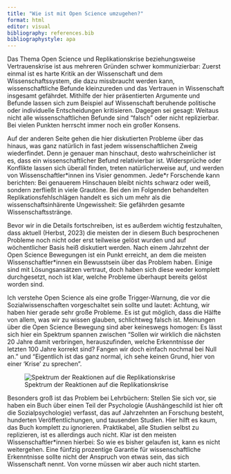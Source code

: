 ```yaml
---
title: "Wie ist mit Open Science umzugehen?"
format: html
editor: visual
bibliography: references.bib
bibliographystyle: apa
---
```


Das Thema Open Science und Replikationskrise beziehungsweise Vertrauenskrise ist aus mehreren Gründen schwer kommunizierbar: Zuerst einmal ist es harte Kritik an der Wissenschaft und dem Wissenschaftssystem, die dazu missbraucht werden kann, wissenschaftliche Befunde kleinzureden und das Vertrauen in Wissenschaft insgesamt gefährdet. Mithilfe der hier präsentierten Argumente und Befunde lassen sich zum Beispiel auf Wissenschaft beruhende politische oder individuelle Entscheidungen kritisieren. Dagegen sei gesagt: Weitaus nicht alle wissenschaftlichen Befunde sind "falsch" oder nicht replizierbar. Bei vielen Punkten herrscht immer noch ein großer Konsens.

Auf der anderen Seite gehen die hier diskutierten Probleme über das hinaus, was ganz natürlich in fast jedem wissenschaftlichen Zweig wiederfindet. Denn je genauer man hinschaut, desto wahrscheinlicher ist es, dass ein wissenschaftlicher Befund relativierbar ist. Widersprüche oder Konflikte lassen sich überall finden, treten natürlicherweise auf, und werden von Wissenschaftler\*innen ins Visier genommen. Jede\*r Forschende kann berichten: Bei genauerem Hinschauen bleibt nichts schwarz oder weiß, sondern zerfließt in viele Grautöne. Bei den im Folgenden behandelten Replikationsfehlschlägen handelt es sich um mehr als die wissenschaftsinhärente Ungewissheit: Sie gefährden gesamte Wissenschaftsstränge.

Bevor wir in die Details fortschreiben, ist es außerdem wichtig festzuhalten, dass aktuell (Herbst, 2023) die meisten der in diesem Buch besprochenen Probleme noch nicht oder erst teilweise gelöst wurden und auf wöchentlicher Basis heiß diskutiert werden. Nach einem Jahrzehnt der Open Science Bewegungen ist ein Punkt erreicht, an dem die meisten Wissenschaftler\*innen ein Bewusstsein über das Problem haben. Einige sind mit Lösungsansätzen vertraut, doch haben sich diese weder komplett durchgesetzt, noch ist klar, welche Probleme überhaupt bereits gelöst worden sind.

Ich verstehe Open Science als eine große Trigger-Warnung, die vor die Sozialwissenschaften vorgeschaltet sein sollte und lautet: Achtung, wir haben hier gerade sehr große Probleme. Es ist gut möglich, dass die Hälfte von allem, was wir zu wissen glauben, schlichtweg falsch ist. Meinungen über die Open Science Bewegung sind aber keineswegs homogen: Es lässt sich hier ein Spektrum spannen zwischen "Sollen wir wirklich die nächsten 20 Jahre damit verbringen, herauszufinden, welche Erkenntnisse der letzten 100 Jahre korrekt sind? Fangen wir doch einfach nochmal bei Null an." und "Eigentlich ist das ganz normal, ich sehe keinen Grund, hier von einer 'Krise' zu sprechen".

![Spektrum der Reaktionen auf die Replikationskrise](images/spektrumreaktionen.jpg)

Besonders groß ist das Problem bei Lehrbüchern: Stellen Sie sich vor, sie haben ein Buch über einen Teil der Psychologie (Aushängeschild ist hier oft die Sozialpsychologie) verfasst, das auf Jahrzehnten an Forschung besteht, hunderten Veröffentlichungen, und tausenden Studien. Hier hilft es kaum, das Buch komplett zu ignorieren. Praktikabel, alle Studien selbst zu replizieren, ist es allerdings auch nicht. Klar ist den meisten Wissenschaftler\*innen hierbei: So wie es bisher gelaufen ist, kann es nicht weitergehen. Eine fünfzig prozentige Garantie für wissenschaftliche Erkenntnisse sollte nicht der Anspruch von etwas sein, das sich Wissenschaft nennt. Von vorne müssen wir aber auch nicht starten.
